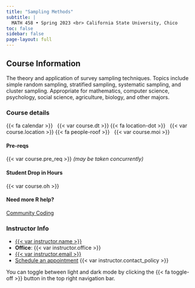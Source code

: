 ```yaml
---
title: "Sampling Methods"
subtitle: |
  MATH 458 • Spring 2023 <br> California State University, Chico
toc: false
sidebar: false
page-layout: full
---
```



## Course Information

The theory and application of survey sampling techniques. Topics include simple random sampling, stratified sampling, systematic sampling, and cluster sampling. Appropriate for mathematics, computer science, psychology, social science, agriculture, biology, and other majors. 

::: {.grid .course-details}


::: {.g-col-4}
### Course details

{{< fa calendar >}} &nbsp; {{< var course.dt >}}
{{< fa location-dot >}} &nbsp; {{< var course.location >}}
{{< fa people-roof >}} &nbsp; {{< var course.moi >}}

#### Pre-reqs
{{< var course.pre_req >}}
_(may be taken concurrently)_

:::


::: {.g-col-4}
#### Student Drop in Hours
{{< var course.oh >}}

#### Need more R help?
[Community Coding](https://www.csuchico.edu/datascience/community-coding.shtml)

:::


::: {.g-col-4}
### Instructor Info
* [{{< var instructor.name >}}]({{< var instructor.url >}})
* **Office**: {{< var instructor.office >}}
* <a href="mailto:{{< var instructor.email >}}">{{< var instructor.email >}}</a>
* [Schedule an appointment]({{< var instructor.appointment_url >}})
{{< var instructor.contact_policy >}}  
:::

:::


:::{.callout-tip}
You can toggle between light and dark mode by clicking the {{< fa toggle-off >}} button in the top right navigation bar.
:::